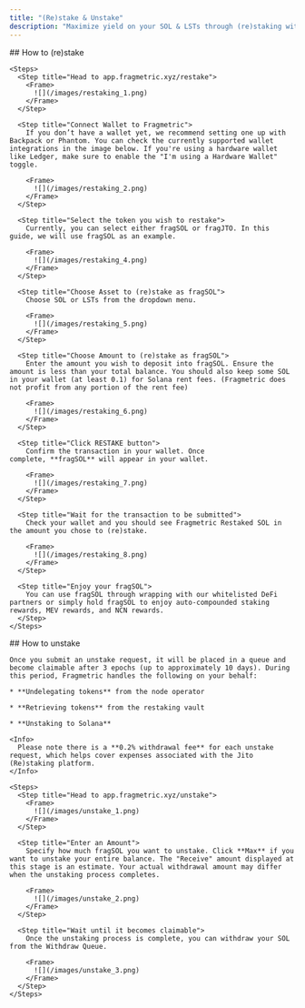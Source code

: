 ```yaml
---
title: "(Re)stake & Unstake"
description: "Maximize yield on your SOL & LSTs through (re)staking with fragAsset"
---
```


<Tabs>
  <Tab title="(Re)stake">
    ## How to (re)stake

    <Steps>
      <Step title="Head to app.fragmetric.xyz/restake">
        <Frame>
          ![](/images/restaking_1.png)
        </Frame>
      </Step>

      <Step title="Connect Wallet to Fragmetric">
        If you don’t have a wallet yet, we recommend setting one up with Backpack or Phantom. You can check the currently supported wallet integrations in the image below. If you're using a hardware wallet like Ledger, make sure to enable the "I'm using a Hardware Wallet" toggle.

        <Frame>
          ![](/images/restaking_2.png)
        </Frame>
      </Step>

      <Step title="Select the token you wish to restake">
        Currently, you can select either fragSOL or fragJTO. In this guide, we will use fragSOL as an example.

        <Frame>
          ![](/images/restaking_4.png)
        </Frame>
      </Step>

      <Step title="Choose Asset to (re)stake as fragSOL">
        Choose SOL or LSTs from the dropdown menu.

        <Frame>
          ![](/images/restaking_5.png)
        </Frame>
      </Step>

      <Step title="Choose Amount to (re)stake as fragSOL">
        Enter the amount you wish to deposit into fragSOL. Ensure the amount is less than your total balance. You should also keep some SOL in your wallet (at least 0.1) for Solana rent fees. (Fragmetric does not profit from any portion of the rent fee)

        <Frame>
          ![](/images/restaking_6.png)
        </Frame>
      </Step>

      <Step title="Click RESTAKE button">
        Confirm the transaction in your wallet. Once complete, **fragSOL** will appear in your wallet.

        <Frame>
          ![](/images/restaking_7.png)
        </Frame>
      </Step>

      <Step title="Wait for the transaction to be submitted">
        Check your wallet and you should see Fragmetric Restaked SOL in the amount you chose to (re)stake.

        <Frame>
          ![](/images/restaking_8.png)
        </Frame>
      </Step>

      <Step title="Enjoy your fragSOL">
        You can use fragSOL through wrapping with our whitelisted DeFi partners or simply hold fragSOL to enjoy auto-compounded staking rewards, MEV rewards, and NCN rewards.
      </Step>
    </Steps>
  </Tab>

  <Tab title="Unstake">
    ## How to unstake

    Once you submit an unstake request, it will be placed in a queue and become claimable after 3 epochs (up to approximately 10 days). During this period, Fragmetric handles the following on your behalf:

    * **Undelegating tokens** from the node operator

    * **Retrieving tokens** from the restaking vault

    * **Unstaking to Solana**

    <Info>
      Please note there is a **0.2% withdrawal fee** for each unstake request, which helps cover expenses associated with the Jito (Re)staking platform.
    </Info>

    <Steps>
      <Step title="Head to app.fragmetric.xyz/unstake">
        <Frame>
          ![](/images/unstake_1.png)
        </Frame>
      </Step>

      <Step title="Enter an Amount">
        Specify how much fragSOL you want to unstake. Click **Max** if you want to unstake your entire balance. The "Receive" amount displayed at this stage is an estimate. Your actual withdrawal amount may differ when the unstaking process completes.

        <Frame>
          ![](/images/unstake_2.png)
        </Frame>
      </Step>

      <Step title="Wait until it becomes claimable">
        Once the unstaking process is complete, you can withdraw your SOL from the Withdraw Queue.

        <Frame>
          ![](/images/unstake_3.png)
        </Frame>
      </Step>
    </Steps>
  </Tab>
</Tabs>
